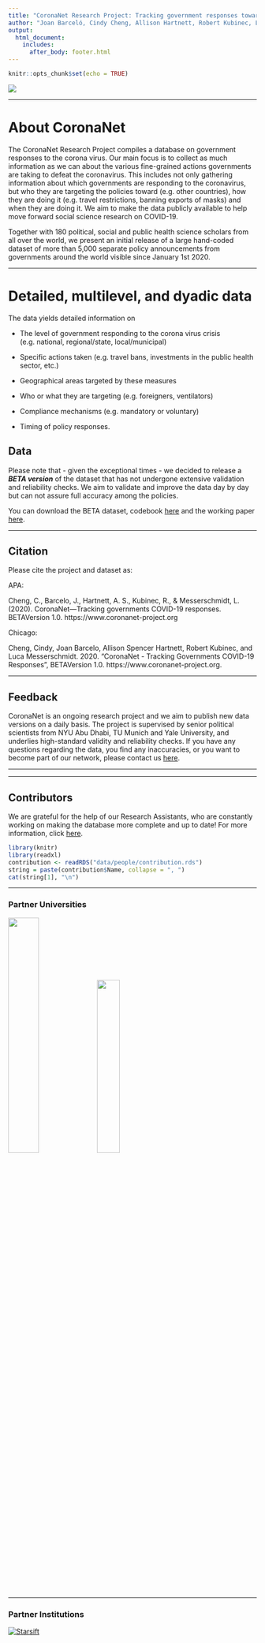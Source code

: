 ```yaml
---
title: "CoronaNet Research Project: Tracking government responses towards COVID-19"
author: "Joan Barceló, Cindy Cheng, Allison Hartnett, Robert Kubinec, Luca Messerschmidt"
output: 
  html_document:
    includes:
      after_body: footer.html
---
```


```r
knitr::opts_chunk$set(echo = TRUE)

```

<!-- ```{js logo-js, echo=FALSE} -->

<!-- $(document).ready(function() { -->
<!--   $('#header').parent().prepend('<div id=\"logo\"><img src=\"img/logo_height.png"\" style=\"position:absolute; top:0; right:0; padding:20px; height:280px\"></div>'); -->
<!--   $('#header').css('margin-right', '270px') -->
<!-- }); -->
<!-- ``` -->



![](img/header.png)

\renewcommand{\topfraction}{.85}
\renewcommand{\bottomfraction}{.7}
\renewcommand{\textfraction}{.15}
\renewcommand{\floatpagefraction}{.66}

***


# About CoronaNet {-}

The CoronaNet Research Project compiles a database on government responses to the corona virus. Our main focus is to collect as much information as we can about the various fine-grained actions governments are taking to defeat the coronavirus. This includes not only gathering information about which governments are responding to the coronavirus, but who they are targeting the policies toward (e.g. other countries), how they are doing it (e.g. travel restrictions, banning exports of masks) and when they are doing it. We aim to make the data publicly available to help move forward social science research on COVID-19.

Together with 180 political, social and public health science scholars from all over the world, we present an initial release of a large hand-coded dataset of more than 5,000 separate policy announcements from governments around the world visible since January 1st 2020.

 

***

# Detailed, multilevel, and dyadic data {-}

The data yields detailed information on 

* The level of government responding to the corona virus crisis (e.g. national, regional/state, local/municipal) 

* Specific actions taken (e.g. travel bans, investments in the public health sector, etc.)

* Geographical areas targeted by these measures 

* Who or what they are targeting (e.g. foreigners, ventilators)

* Compliance mechanisms (e.g. mandatory or voluntary) 

* Timing of policy responses.




##  Data {-}

Please note that - given the exceptional times - we decided to release a ***BETA version*** of the dataset that has not undergone extensive validation and reliability checks. We aim to validate and improve the data day by day but can not assure full accuracy among the policies. 

You can download the BETA dataset, codebook [here](https://coronanet-project.org/download) and the working paper [here](https://coronanet-project.org/working_papers).

***

##  Citation {-}

Please cite the project and dataset as:

APA:

Cheng, C., Barcelo, J., Hartnett, A. S., Kubinec, R., & Messerschmidt, L. (2020). CoronaNet—Tracking governments COVID-19 responses. BETAVersion 1.0. https://www.coronanet-project.org

Chicago: 

Cheng, Cindy, Joan Barcelo, Allison Spencer Hartnett, Robert Kubinec, and Luca Messerschmidt. 2020. “CoronaNet - Tracking Governments COVID-19 Responses”, BETAVersion 1.0. https://www.coronanet-project.org.


***
##  Feedback {-}

CoronaNet is an ongoing research project and we aim to publish new data versions on a daily basis. The project is supervised by senior political scientists from NYU Abu Dhabi, TU Munich and Yale University, and underlies high-standard validity and reliability checks.
If you have any questions regarding the data, you find any inaccuracies, or you want to become part of our network, please contact us [here](https://forms.gle/2Zc5Rrdq9J43b7NR9).

***


***
## Contributors {-}

We are grateful for the help of our Research Assistants, who are constantly working on making the database more complete and up to date! For more information, click [here](https://coronanet-project.org/about).


```r
library(knitr)
library(readxl)
contribution <- readRDS("data/people/contribution.rds")
string = paste(contribution$Name, collapse = ", ")
cat(string[1], "\n")

```


***
### Partner Universities {-}

<img width="35%" src="img/TUM.jpg"/>
<img width="30%" src="img/NYU.png"/>

***
### Partner Institutions {-}
<div style="width:200px; height:150px">
[![Starsift](img/jataware.png)](https://www.jataware.com/)
</div>
